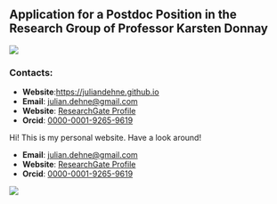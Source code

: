 
::: {.content-visible when-profile="application_zurich_2024"}
# Application for a Postdoc Position in the Research Group of Professor Karsten Donnay

![](img/julian_profile.jpg)

### Contacts:
- **Website**:[https://juliandehne.github.io](https://juliandehne.github.io)
- **Email**: [julian.dehne@gmail.com](mailto:julian.dehne@gmail.com)
- **Website**: [ResearchGate Profile](https://www.researchgate.net/profile/Julian-Dehne)
- **Orcid**: [0000-0001-9265-9619](https://orcid.org/0000-0001-9265-9619)
:::

::: {.content-visible when-format="html"}
Hi! This is my personal website. Have a look around!

- **Email**: [julian.dehne@gmail.com](mailto:julian.dehne@gmail.com)
- **Website**: [ResearchGate Profile](https://www.researchgate.net/profile/Julian-Dehne)
- **Orcid**: [0000-0001-9265-9619](https://orcid.org/0000-0001-9265-9619)

![](img/julian_profile.jpg)

:::